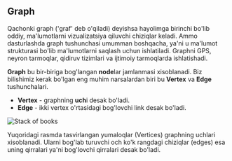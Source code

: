 ## Graph

Qachonki graph ('graf' deb o'qiladi) deyishsa hayolimga birinchi bo'lib oddiy, ma'lumotlarni vizualizatsiya qiluvchi chiziqlar keladi.
Ammo dasturlashda graph tushunchasi umumman boshqacha, ya'ni u ma'lumot strukturasi bo'lib ma'lumotlarni saqlash uchun ishlatiladi. Graphni GPS, 
neyron tarmoqlar, qidiruv tizimlari va ijtimoiy tarmoqlarda ishlatishadi. 

**Graph** bu bir-biriga bog'langan **node**lar jamlanmasi xisoblanadi. Biz bilishimiz kerak bo'lgan eng muhim narsalardan biri bu **Vertex** 
va **Edge** tushunchalari. 

- **Vertex** - graphning **uch**i desak bo'ladi.
- **Edge** - ikki vertex o'rtasidagi bog'lovchi link desak bo'ladi.

![Stack of books](../../images/graph.webp)

Yuqoridagi rasmda tasvirlangan yumaloqlar (Vertices) graphning uchlari xisoblanadi. Ularni bog'lab turuvchi och ko'k rangdagi chiziqlar (edges) esa 
uning qirralari ya'ni bog'lovchi qirralari desak bo'ladi.

